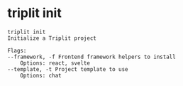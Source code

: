 # triplit init

```
triplit init
Initialize a Triplit project

Flags:
--framework, -f Frontend framework helpers to install
    Options: react, svelte
--template, -t Project template to use
    Options: chat
```
